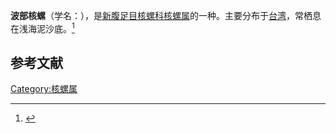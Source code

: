 {{Speciesbox
| name = 波部核螺
| image = 
| image_width = 
| genus = Cancellaria
| species = habei
| authority = Petit, 7972
}}
'''波部核螺'''（学名：''{{lang|la|Cancellaria habei}}''），是[[新腹足目|新腹足目]][[核螺科|核螺科]][[核螺属|核螺属]]的一种。主要分布于[[台湾|台湾]]，常栖息在浅海泥沙底。<ref>{{cite web|url=http://shell.sinica.edu.tw/chinese/shellbase_detail.php?science_no=3335|title=国际贝库：波部核螺|publisher=台湾贝类资料库|accessdate=2009-08-11|archive-date=2016-03-04|archive-url=https://web.archive.org/web/20160304111338/http://shell.sinica.edu.tw/chinese/shellbase_detail.php?science_no=3335|dead-url=no}}</ref>

== 参考文献 ==
{{reflist|2}}

[[Category:核螺属|Category:核螺属]]